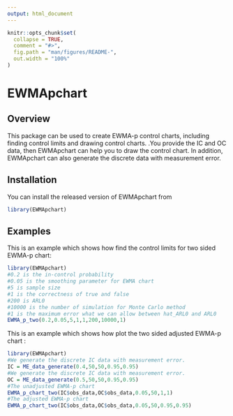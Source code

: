 ---
output: html_document
---

<!-- README.md is generated from README.Rmd. Please edit that file -->

```{r, include = FALSE}
knitr::opts_chunk$set(
  collapse = TRUE,
  comment = "#>",
  fig.path = "man/figures/README-",
  out.width = "100%"
)
```

# EWMApchart

<!-- badges: start -->
<!-- badges: end -->

## Overview
This package can be used to create EWMA-p control charts, including finding control limits and drawing control charts. .You provide the IC and OC data, then EWMApchart can help you to draw the control chart. In addition, EWMApchart can also generate the discrete data with measurement error.

## Installation

You can install the released version of EWMApchart from 

``` r
library(EWMApchart)
```

## Examples

This is an example which shows how find the control limits for two sided EWMA-p chart:

```{r controllimit}
library(EWMApchart)
#0.2 is the in-control probability
#0.05 is the smoothing parameter for EWMA chart
#5 is sample size
#1 is the correctness of true and false
#200 is ARL0
#10000 is the number of simulation for Monte Carlo method
#1 is the maximum error what we can allow between hat_ARL0 and ARL0
EWMA_p_two(0.2,0.05,5,1,1,200,10000,1)
```

This is an example which shows how plot the two sided adjusted EWMA-p chart :

```{r plotchart}
library(EWMApchart)
#We generate the discrete IC data with measurement error.
IC = ME_data_generate(0.4,50,50,0.95,0.95)
#We generate the discrete IC data with measurement error.
OC = ME_data_generate(0.5,50,50,0.95,0.95)
#The unadjusted EWMA-p chart
EWMA_p_chart_two(IC$obs_data,OC$obs_data,0.05,50,1,1)
#The adjusted EWMA-p chart
EWMA_p_chart_two(IC$obs_data,OC$obs_data,0.05,50,0.95,0.95)
```
